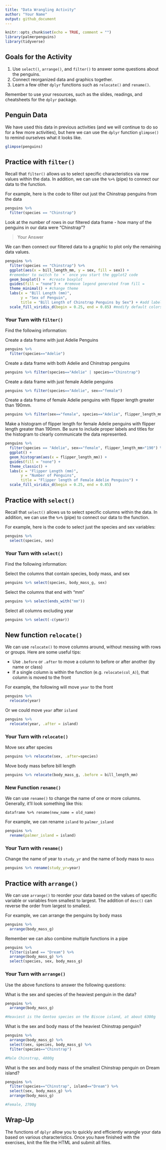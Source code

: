 ```yaml
---
title: "Data Wrangling Activity"
author: "Your Name"
output: github_document
---
```


```r
knitr::opts_chunk$set(echo = TRUE, comment = "")
library(palmerpenguins)
library(tidyverse)
```


## Goals for the Activity  

1. Use `select()`, `arrange()`, and `filter()` to answer some questions about the penguins.   
2. Connect reorganized data and graphics together.   
3. Learn a few other `dplyr` functions such as `relocate()` and `rename()`.  


Remember to use your resources, such as the slides, readings, and cheatsheets for the `dplyr` package.  

## Penguin Data 

We have used this data in previous activities (and we will continue to do so for a few more activities), but here we can use the `dplyr` function `glimpse()` to remind ourselves what it looks like.  

```r
glimpse(penguins)
```



## Practice with `filter()`  

Recall that `filter()` allows us to select specific characteristics via row values within the data.  In addition, we can use the `%>%` (pipe) to connect our data to the function.  

For example, here is the code to filter out just the Chinstrap penguins from the data

```r
penguins %>% 
  filter(species == "Chinstrap") 
```

Look at the number of rows in our filtered data frame - how many of the penguins in our data were "Chinstrap"?

> Your Answer


We can then connect our filtered data to a graphic to plot only the remaining data values.  
```r
penguins %>% 
  filter(species == "Chinstrap") %>% 
  ggplot(aes(x = bill_length_mm, y = sex, fill = sex)) + 
  #remember to switch to `+` once you start the ggplot2 code
  geom_boxplot() +  #create boxplot
  guides(fill = "none") +  #remove legend generated from fill =
  theme_minimal() + #change theme
  labs(x = "Bill Length (mm)",
       y = "Sex of Penguin",
       title = "Bill Length of Chinstrap Penguins by Sex") + #add labels and title
  scale_fill_viridis_d(begin = 0.25, end = 0.85) #modify default colors
```

### Your Turn with `filter()`  

Find the following information: 

Create a data frame with just Adelie Penguins

```r
penguins %>% 
  filter(species=="Adelie")
```


Create a data frame with both Adelie and Chinstrap penguins

```r
penguins %>% filter(species=="Adelie" | species=="Chinstrap")
```


Create a data frame with just female Adelie penguins

```r
penguins %>% filter(species=="Adelie", sex=="female")
```


Create a data frame of female Adelie penguins with flipper length greater than 190mm.  

```r
penguins %>% filter(sex=="female", species=="Adelie", flipper_length_mm>"190")
```


Make a histogram of flipper length for female Adelie penguins with flipper length greater than 190mm. Be sure to include proper labels and titles for the histogram to clearly communicate the data represented.

```r
penguins %>% 
  filter(species == "Adelie", sex=="female", flipper_length_mm>"190") %>% 
  ggplot() + 
  geom_histogram(aes(x = flipper_length_mm)) +
  guides(fill = "none") + 
  theme_classic() + 
  labs(x = "Flipper Length (mm)",
       y = "Number of Penguins",
       title = "Flipper length of Female Adelie Penguins") + 
  scale_fill_viridis_d(begin = 0.25, end = 0.85) 
```


## Practice with `select()` 

Recall that `select()` allows us to select specific columns within the data.  In addition, we can use the `%>%` (pipe) to connect our data to the function.  

For example, here is the code to select just the species and sex variables: 

```r
penguins %>% 
  select(species, sex)
```

### Your Turn with `select()`

Find the following information: 

Select the columns that contain species, body mass, and sex

```r
penguins %>% select(species, body_mass_g, sex)
```


Select the columns that end with "mm"

```r
penguins %>% select(ends_with("mm"))
```


Select all columns excluding year 

```r
penguins %>% select(-c(year))
```


## New function `relocate()`

We can use `relocate()` to move columns around, without messing with rows or groups. Here are some useful tips:  

- Use `.before` or `.after` to move a column to before or after another (by name or class)  
- If a single column is within the function (e.g. `relocate(col_A)`), that column is moved to the front  

For example, the following will move `year` to the front 
```r
penguins %>% 
  relocate(year)
```

Or we could move `year` after `island`
```r
penguins %>% 
  relocate(year, .after = island)
```

### Your Turn with `relocate()`

Move sex after species 
```r
penguins %>% relocate(sex, .after=species)
```


Move body mass before bill length
```r
penguins %>% relocate(body_mass_g, .before = bill_length_mm)
```


### New Function `rename()`
We can use `rename()` to change the name of one or more columns. Generally, it’ll look something like this:

`dataframe %>% rename(new_name = old_name)`


For example, we can rename `island` to `palmer_island`
```r
penguins %>% 
  rename(palmer_island = island)
```

### Your Turn with `rename()`

Change the name of year to `study_yr` and the name of body mass to `mass`

```r
penguins %>% rename(study_yr=year)
```






## Practice with `arrange()` 
We can use `arrange()` to reorder your data based on the values of specific variable or variables from smallest to largest. The addition of `desc()` can reverse the order from largest to smallest.  

For example, we can arrange the penguins by body mass
```r
penguins %>% 
  arrange(body_mass_g)
```

Remember we can also combine multiple functions in a pipe
```r
penguins %>% 
  filter(island == "Dream") %>% 
  arrange(body_mass_g) %>% 
  select(species, sex, body_mass_g)
```

### Your Turn with `arrange()`

Use the above functions to answer the following questions:

What is the sex and species of the heaviest penguin in the data?

```r
penguins %>%
  arrange(body_mass_g)

#Heaviest is the Gentoo species on the Biscoe island, at about 6300g
```


What is the sex and body mass of the heaviest Chinstrap penguin?

```r
penguins %>%
  arrange(body_mass_g) %>% 
  select(sex, species, body_mass_g) %>% 
  filter(species=="Chinstrap")

#Male Chinstrap, 4800g
```


What is the sex and body mass of the smallest Chinstrap penguin on Dream island?

```r
penguins %>%
  filter(species=="Chinstrap", island=="Dream") %>% 
  select(sex, body_mass_g) %>% 
  arrange(body_mass_g)

#Female, 2700g
```


## Wrap-Up
The functions of `dplyr` allow you to quickly and efficiently wrangle your data based on various characteristics. Once you have finished with the exercises, knit the file the HTML and submit all files.


